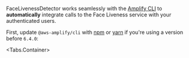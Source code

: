 
FaceLivenessDetector works seamlessly with the [Amplify CLI](https://docs.amplify.aws/cli/start/install/)
to **automatically** integrate calls to the Face Liveness service with your authenticated users.

First, update `@aws-amplify/cli` with [npm](https://www.npmjs.com/) or [yarn](https://yarnpkg.com/)
if you're using a version before `6.4.0`:

<Tabs.Container>
<TabItem title="npm">

<TerminalCommand command="npm install -g @aws-amplify/cli@latest" />

</TabItem>
<TabItem title="yarn">

<TerminalCommand command="yarn global add @aws-amplify/cli@latest" />

</TabItem>
</Tabs.Container>
